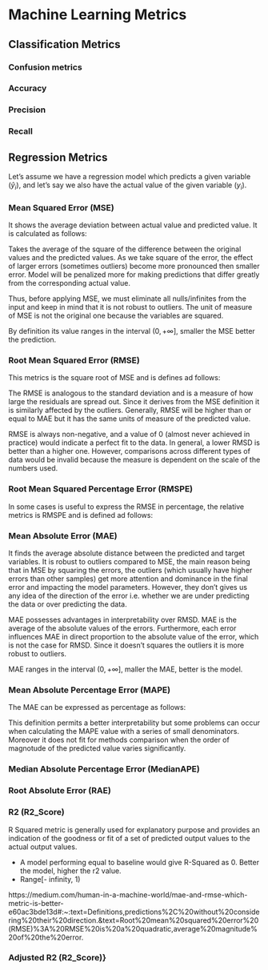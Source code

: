# Machine Learning Metrics



## Classification Metrics


### Confusion metrics

### Accuracy

### Precision

### Recall

## Regression Metrics
Let’s assume we have a regression model which predicts a given variable ($\hat{y}_i$), and let’s say we also have the actual value of the given variable ($y_i$).

### Mean Squared Error (MSE)
It shows the average deviation between actual value and predicted value. It is calculated as follows:
\begin{equation}
    MSE = \frac{1}{N}\sum_{i=1}^N{(y_i-\hat{y}_i)^2}
\end{equation}

Takes the average of the square of the difference between the original values and the predicted values. As we take square of the error, the effect of larger errors (sometimes outliers) become more pronounced then smaller error. Model will be penalized more for making predictions that differ greatly from the corresponding actual value.

Thus, before applying MSE, we must eliminate all nulls/infinites from the input and keep in mind that it is not robust to outliers. The unit of measure of MSE is not the original one because the variables are squared.

By definition its value ranges in the interval $(0, + \infty]$, smaller the MSE better the prediction.


### Root Mean Squared Error (RMSE)

This metrics is the square root of MSE and is defines ad follows:
\begin{equation}
    RMSE = \sqrt{\frac{1}{N}\sum_{i=1}^N{(y_i-\hat{y}_i})^2}
\end{equation}


The RMSE is analogous to the standard deviation and is a measure of how large the residuals are spread out. Since it derives from the MSE definition it is similarly affected by the outliers. Generally, RMSE will be higher than or equal to MAE but it has the same units of measure of the predicted value.

RMSE is always non-negative, and a value of 0 (almost never achieved in practice) would indicate a perfect fit to the data. In general, a lower RMSD is better than a higher one. However, comparisons across different types of data would be invalid because the measure is dependent on the scale of the numbers used.

### Root Mean Squared Percentage Error (RMSPE)

In some cases is useful to express the RMSE in percentage, the relative metrics is RMSPE and is defined ad follows:
\begin{equation}
    RMSPE = \bigg( \sqrt{\frac{1}{N}\sum_{i=1}^N{ \frac{(y_i-\hat{y}_i)^2}{y_i}  }} \bigg)*100
\end{equation}

### Mean Absolute Error (MAE)
It finds the average absolute distance between the predicted and target variables. It is robust to outliers compared to MSE, the main reason being that in MSE by squaring the errors, the outliers (which usually have higher errors than other samples) get more attention and dominance in the final error and impacting the model parameters. However, they don’t gives us any idea of the direction of the error i.e. whether we are under predicting the data or over predicting the data. 

\begin{equation}
    MAE = \frac{1}{N}\sum_{i=1}^N{|y_i-\hat{y}_i|}
\end{equation}

MAE possesses advantages in interpretability over RMSD. MAE is the average of the absolute values of the errors. Furthermore, each error influences MAE in direct proportion to the absolute value of the error, which is not the case for RMSD. Since it doesn't squares the outliers it is more robust to outliers.

MAE ranges in the interval $(0, + \infty]$, maller the MAE, better is the model.

### Mean Absolute Percentage Error (MAPE)

The MAE can be expressed as percentage as follows:

\begin{equation}
    MAPE = \frac{1}{N}\sum_{i=1}^N{  \bigg| \frac{y_i-\hat{y}_i}{y_i} \bigg|   }
\end{equation}

This definition permits a better interpretability but some problems can occur when calculating the MAPE value with a series of small denominators. Moreover it does not fit for methods comparison when the order of magnotude of the predicted value varies significantly.



### Median Absolute Percentage Error (MedianAPE)
### Root Absolute Error (RAE)
### R2 (R2_Score)
R Squared metric is generally used for explanatory purpose and provides an indication of the goodness or fit of a set of predicted output values to the actual output values.

\begin{equation}
    R^2 = \frac{MSE_{model}}{MSE_{baseline}} = \frac{}{}
\end{equation}

- A model performing equal to baseline would give R-Squared as 0. Better the model, higher the r2 value.
- Range[- infinity, 1)

https://medium.com/human-in-a-machine-world/mae-and-rmse-which-metric-is-better-e60ac3bde13d#:~:text=Definitions,predictions%2C%20without%20considering%20their%20direction.&text=Root%20mean%20squared%20error%20(RMSE)%3A%20RMSE%20is%20a%20quadratic,average%20magnitude%20of%20the%20error.

### Adjusted R2 (R2_Score)} 